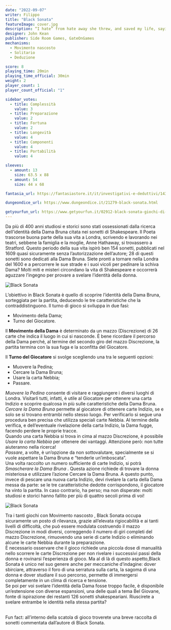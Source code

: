 ```yaml
---
date: "2022-09-07"
writer: Filippo
title: "Black Sonata"
featureImage: cover.jpg
description: “I hate” from hate away she threw, and saved my life, saying “not you”. - W. Shakespeare, Sonetto 145
designer: John Kean
publisher: Side Room Games, GateOnGames
mechanisms:
  - Movimento nascosto
  - Solitario
  - Deduzione

score: 8
playing_time: 20min
playing_time_official: 30min
weight: 2
player_count: 1
player_count_official: "1"

sidebar_votes:
  - title: Complessità
    value: 3
  - title: Preparazione
    value: 2
  - title: Fortuna
    value: 2
  - title: Longevità
    value: 4
  - title: Componenti
    value: 4
  - title: Portabilità
    value: 4

sleeves:
  - amount: 13
    size: 63.5 x 88
  - amount: 54
    size: 44 x 68

fantasia_url: https://fantasiastore.it/it/investigativi-e-deduttivi/14399-black-sonata.html

dungeondice_url: https://www.dungeondice.it/21279-black-sonata.html

getyourfun_url: https://www.getyourfun.it/02912-black-sonata-giochi-di-investigazione.html
---
```


<Setting>

Da più di 400 anni studiosi e storici sono stati ossessionati dalla ricerca dell’identità della Dama Bruna citata nei sonetti di Shakespeare. Il Poeta trascorse buona parte della sua vita a Londra, scrivendo e lavorando nei teatri, sebbene la famiglia e la moglie, Anne Hathaway, si trovassero a Stratford. Questo periodo della sua vita ispirò ben 154 sonetti, pubblicati nel 1609 quasi sicuramente senza l’autorizzazione dell’autore; 28 di questi sonetti sono dedicati alla Dama Bruna.
Siete pronti a tornare nella Londra del 1600 e a percorrere le sue strade e i suoi vicoli per pedinare la schiva Dama? Molti miti e misteri circondano la vita di Shakespeare e occorrerà aguzzare l’ingegno per provare a svelare l’identità della donna.

</Setting>


<img src="./game1.jpg?t=1" alt="Black Sonata" />


<Rules>

L’obiettivo in Black Sonata è quello di scoprire l’identità della Dama Bruna, sorteggiata per la partita, deducendo le tre caratteristiche che la contraddistinguono.
Il turno di gioco si sviluppa in due fasi:

<ul>
  <li>Movimento della Dama;</li>
  <li>Turno del Giocatore.</li>
</ul>

Il <strong>Movimento della Dama</strong> è determinato da un mazzo (Discrezione) di 26 carte che indica il luogo in cui si nasconde. È bene ricordare il percorso della Dama perché, al termine del secondo giro del mazzo Discrezione, la partita termina con la sua fuga e la sconfitta del Giocatore.<br/>

Il <strong>Turno del Giocatore</strong> si svolge scegliendo una tra le seguenti opzioni:

<ul>
  <li>Muovere la Pedina;</li>
  <li>Cercare la Dama Bruna;</li>
  <li>Usare la carta Nebbia;</li>
  <li>Passare.</li>
</ul>

<em>Muovere la Pedina</em> consente di visitare e raggiungere i diversi luoghi di
Londra. Visitarli tutti, infatti, è utile al Giocatore per ottenere una carta Indizio
e scoprire qualcosa in più sulle caratteristiche della Dama Bruna.
<br />
<em>Cercare la Dama Bruna</em> permette al giocatore di ottenere carte Indizio,
se e solo se si trovano entrambi nello stesso luogo. Per verificarlo si segue
una procedura ben precisa che utilizza speciali carte Nebbia. Al termine della
verifica, e dell’eventuale rivelazione della carta Indizio, la Dama fugge,
facendo perdere le proprie tracce.
<br />
Quando una carta Nebbia si trova in cima al mazzo Discrezione, è possibile <em>
  Usare la carta Nebbia
</em> per ottenere dei vantaggi. Attenzione però: non tutte aiuteranno nella
ricerca!
<br />
<em>Passare</em>, a volte, è un’opzione da non sottovalutare, specialmente se si
vuole aspettare la Dama Bruna e “tenderle un’imboscata”. <br />
Una volta raccolto un numero sufficiente di carte Indizio, si potrà <em>
  Smascherare la Dama Bruna
</em>
. Questa azione richiede di trovare la donna misteriosa e utilizzare l’azione Cercare
la Dama Bruna. A questo punto, invece di pescare una nuova carta Indizio, devi rivelare
la carta della Dama messa da parte: se le tre caratteristiche dedotte corrispondono,
il giocatore ha vinto la partita. In caso contrario, ha perso; ma non disperate:
molti studiosi e storici hanno fallito per più di quattro secoli prima di voi!

</Rules>

<img src="./game2.jpg?t=1" alt="Black Sonata" />

<Feedback>

Tra i tanti giochi con <Link to='/mechanisms/movimento-nascosto/'>Movimento nascosto </Link>, Black Sonata occupa sicuramente un posto di rilevanza, grazie all’elevata rigiocabilità e ai tanti livelli di difficoltà, che può essere modulata costruendo il mazzo Discrezione in modi diversi, correggendo il numero di giri completi del mazzo Discrezione, rimuovendo una serie di carte Indizio o eliminando alcune le carte Nebbia durante la preparazione. <br/>
È necessario osservare che il gioco richiede una piccola dose di manualità nello scorrere le carte Discrezione per non rivelare i successivi passi della donna e rovinarsi l’esperienza di gioco. Ma al di là di questo aspetto,Black Sonata è unico nel suo genere anche per meccaniche d’indagine: dover sbirciare, attraverso il foro di una serratura sulla carta, la sagoma di una donna e dover studiare il suo percorso, permette di immergersi completamente in un clima di ricerca e tensione.<br/>
Se poi per voi svelare l’identità della Dama fosse troppo facile, è disponibile un’estensione con diverse espansioni, una delle quali a tema Bel Giovane, fonte di ispirazione dei restanti 126 sonetti shakespeariani. Riuscirete a svelare entrambe le identità nella stessa partita?

<br />
Fun fact: all’interno della scatola di gioco troverete una breve raccolta di sonetti
commentata dall’autore di Black Sonata.

</Feedback>

<Instagram id="CiM9B7ljdVn" />
